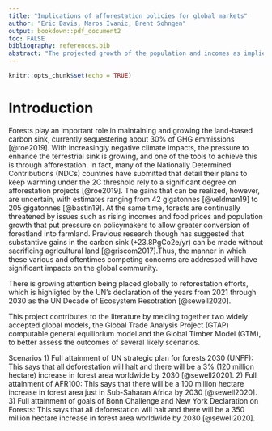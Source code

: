 ```yaml
---
title: "Implications of afforestation policies for global markets"
author: "Eric Davis, Maros Ivanic, Brent Sohngen"
output: bookdown::pdf_document2
toc: FALSE
bibliography: references.bib
abstract: "The projected growth of the population and incomes as implied by various shared socioeconomic pathways is expected to create  pressures on converting forests into farmland as food prices increase. Depending on the specific path taken, SSP1 through SSP5, and the continuation of the current trends in agricultural productivity growth, the market impacts are expected to vary but generally resulting in increases in food prices. Policies aimed at reversing the deforestation trend by afforesting crop land would result in severe negative market impacts such as  higher food prices, especially in low agriculutrla productivity/high population growht scenarios."
---
```


```r
knitr::opts_chunk$set(echo = TRUE)
```

\doublespacing

# Introduction
Forests play an important role in maintaining and growing the land-based carbon sink, currently sequestering about 30% of GHG emmissions [@roe2019]. With increasingly negative climate impacts, the pressure to enhance the terrestrial sink is growing, and one of the tools to achieve this is through afforestation. In fact, many of the Nationally Determined Contributions (NDCs)  countries have submitted that detail their plans to keep warming under the 2C threshold rely to a significant degree on afforestation projects [@roe2019]. The gains that can be realized, however, are uncertain, with estimates ranging from 42 gigatonnes [@veldman19] to 205 gigatonnes [@bastin19]. At the same time, forests are continually threatened by issues such as rising incomes and food prices and population growth that put pressure on policymakers to allow greater conversion of forestland into farmland. Previous research though has suggested that substantive gains in the carbon sink (+23.8PgCo2e/yr) can be made without sacrificing agricultural land [@griscom2017].Thus, the manner in which these various and oftentimes competing concerns are addressed will have significant impacts on the global community. 

There is growing attention being placed globally to reforestation efforts, which is highligted by the UN's declaration of the years from 2021 through 2030 as the UN Decade of Ecosystem Resotration [@sewell2020].

This project contributes to the literature by melding together two widely accepted global models, the Global Trade Analysis Project (GTAP) computable general equilibrium model and the Global Timber Model (GTM), to better assess the outcomes of several likely scenarios. 

Scenarios
1) Full attainment of UN strategic plan for forests 2030 (UNFF):  This says that all deforestation will halt and there will be a 3% (120 million hectare) increase in forest area worldwide by 2030 [@sewell2020].
2) Full attainment of AFR100:  This says that there will be a 100 million hectare increase in forest area just in Sub-Saharan Africa by 2030 [@sewell2020].
3) Full attainment of goals of Bonn Challenge and New York Declaration on Forests:  This says that all deforestation will halt and there will be a 350 million hectare increase in forest area worldwide by 2030 [@sewell2020].
